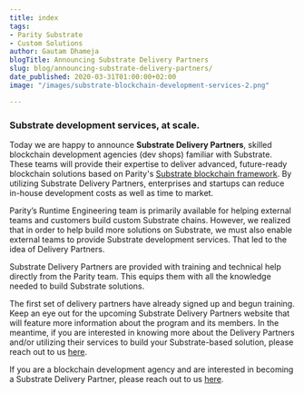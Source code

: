 ```yaml
---
title: index
tags:
- Parity Substrate
- Custom Solutions
author: Gautam Dhameja
blogTitle: Announcing Substrate Delivery Partners
slug: blog/announcing-substrate-delivery-partners/
date_published: 2020-03-31T01:00:00+02:00
image: "/images/substrate-blockchain-development-services-2.png"

---
```

### Substrate development services, at scale.

Today we are happy to announce **Substrate Delivery Partners**, skilled blockchain development agencies (dev shops) familiar with Substrate. These teams will provide their expertise to deliver advanced, future-ready blockchain solutions based on Parity's [Substrate blockchain framework](https://parity.io/substrate). By utilizing Substrate Delivery Partners, enterprises and startups can reduce in-house development costs as well as time to market.

Parity’s Runtime Engineering team is primarily available for helping external teams and customers build custom Substrate chains. However, we realized that in order to help build more solutions on Substrate, we must also enable external teams to provide Substrate development services. That led to the idea of Delivery Partners.

Substrate Delivery Partners are provided with training and technical help directly from the Parity team. This equips them with all the knowledge needed to build Substrate solutions.

The first set of delivery partners have already signed up and begun training. Keep an eye out for the upcoming Substrate Delivery Partners website that will feature more information about the program and its members. In the meantime, if you are interested in knowing more about the Delivery Partners and/or utilizing their services to build your Substrate-based solution, please reach out to us [here](https://www.parity.io/collaborate/).

If you are a blockchain development agency and are interested in becoming a Substrate Delivery Partner, please reach out to us [here](mailto:solutions@parity.io).